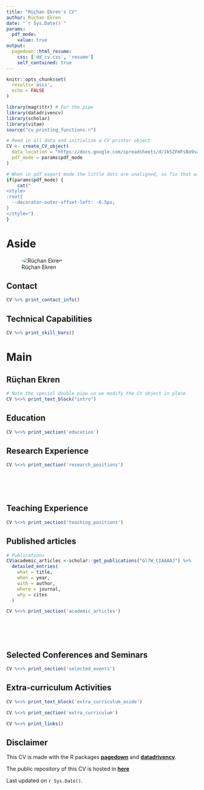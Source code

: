 ```yaml
---
title: "Rüçhan Ekren's CV"
author: Rüçhan Ekren
date: "`r Sys.Date()`"
params:
  pdf_mode:
    value: true
output:
  pagedown::html_resume:
    css: ['dd_cv.css', 'resume']
    self_contained: true
---
```


<!-- This chunk from rlesur post at RStudio Community Forum (https://community.rstudio.com/t/pagedown-resume-with-one-page-aside-pagedown-0-14/103299/2?u=rlesur) -->

```r
knitr::opts_chunk$set(
  results='asis', 
  echo = FALSE
)

library(magrittr) # For the pipe
library(datadrivencv)
library(scholar)
library(vitae)
source("cv_printing_functions.r")

# Read in all data and initialize a CV printer object
CV <- create_CV_object(
  data_location = "https://docs.google.com/spreadsheets/d/1k5ZFHFsBo9saAWSZ7pssbOaB4Hw49Jt8URnl2vwmHf0",  
  pdf_mode = params$pdf_mode
)

```

```r
# When in pdf export mode the little dots are unaligned, so fix that with some conditional CSS.
if(params$pdf_mode) {
    cat("
<style>
:root{
  --decorator-outer-offset-left: -6.5px;
}
</style>")
}
```

# Aside

<!-- Swap image with your preferred logo -->

![Rüçhan Ekren](https://pbs.twimg.com/profile_images/1547869253159661571/lQQsvj4K_400x400.jpg){style="border-radius: 50%"}

## Contact {#contact}

```r
CV %>% print_contact_info()
```

## Technical Capabilities {#skills}

```r
CV %>% print_skill_bars()
```

# Main

## Rüçhan Ekren {#title}

```r
# Note the special double pipe so we modify the CV object in place
CV %<>% print_text_block("intro") 
```

## Education {data-icon="graduation-cap" data-concise="true"}

```r
CV %<>% print_section('education')
```

## Research Experience {data-icon="laptop"}

```r
CV %<>% print_section('research_positions')
```

<!-- These breaks just force a new page so section doesn't get cut off -->

<br> <br> <br>

## Teaching Experience {data-icon="chalkboard-teacher"}

```r
CV %<>% print_section('teaching_positions')
```

## Published articles {data-icon="book"}

```r
# Publications
CV$academic_articles <-scholar::get_publications("Gl7W_CIAAAAJ") %>% 
  detailed_entries(
    what = title,
    when = year,
    with = author,
    where = journal,
    why = cites
  )
```


```r
CV %<>% print_section('academic_articles')
```

<br> <br> <br>


## Selected Conferences and Seminars {data-icon="chalkboard-teacher"}

```r
CV %<>% print_section('selected_events')
```

## Extra-curriculum Activities {data-icon="chart-network"}

::: aside
```r
CV %<>% print_text_block('extra_curriculum_aside')
```
:::

```r
CV %<>% print_section('extra_curriculum')
```

```r
CV %<>% print_links()
```

::: aside
## Disclaimer {#disclaimer}

This CV is made with the R packages [**pagedown**](https://github.com/rstudio/pagedown) and [**datadrivencv**](https://github.com/nstrayer/datadrivencv).  
  
The public repository of this CV is hosted in [**here**](https://github.com/rekren/datadriven_cv)

Last updated on `r Sys.Date()`.
:::
